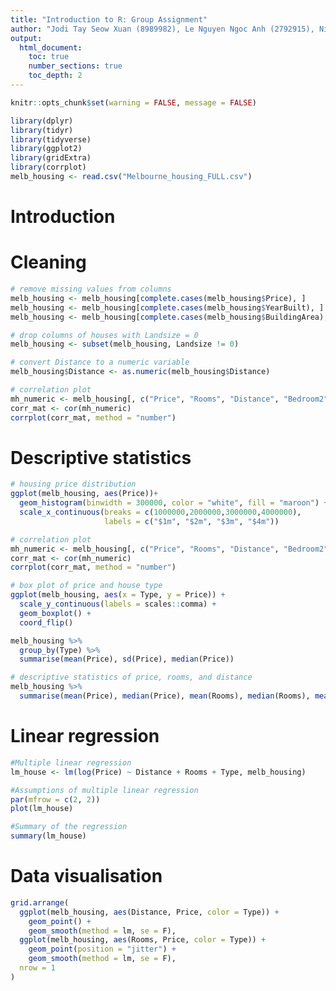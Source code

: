 ```yaml
---
title: "Introduction to R: Group Assignment"
author: "Jodi Tay Seow Xuan (8989982), Le Nguyen Ngoc Anh (2792915), Nil Avci (0889571)"
output: 
  html_document:
    toc: true
    number_sections: true
    toc_depth: 2
---
```


```r
knitr::opts_chunk$set(warning = FALSE, message = FALSE) 
```

```r
library(dplyr)
library(tidyr)
library(tidyverse)
library(ggplot2)
library(gridExtra)
library(corrplot)
melb_housing <- read.csv("Melbourne_housing_FULL.csv")
```

# Introduction

# Cleaning

```r
# remove missing values from columns
melb_housing <- melb_housing[complete.cases(melb_housing$Price), ]
melb_housing <- melb_housing[complete.cases(melb_housing$YearBuilt), ]
melb_housing <- melb_housing[complete.cases(melb_housing$BuildingArea), ]

# drop columns of houses with Landsize = 0 
melb_housing <- subset(melb_housing, Landsize != 0)

# convert Distance to a numeric variable
melb_housing$Distance <- as.numeric(melb_housing$Distance)

# correlation plot 
mh_numeric <- melb_housing[, c("Price", "Rooms", "Distance", "Bedroom2", "Bathroom", "BuildingArea", "YearBuilt", "Landsize")]
corr_mat <- cor(mh_numeric)
corrplot(corr_mat, method = "number")
```

# Descriptive statistics

```r
# housing price distribution
ggplot(melb_housing, aes(Price))+
  geom_histogram(binwidth = 300000, color = "white", fill = "maroon") +
  scale_x_continuous(breaks = c(1000000,2000000,3000000,4000000),
                     labels = c("$1m", "$2m", "$3m", "$4m"))
```

```r
# correlation plot 
mh_numeric <- melb_housing[, c("Price", "Rooms", "Distance", "Bedroom2", "Bathroom", "BuildingArea", "YearBuilt", "Landsize")]
corr_mat <- cor(mh_numeric)
corrplot(corr_mat, method = "number")
```

```r
# box plot of price and house type
ggplot(melb_housing, aes(x = Type, y = Price)) + 
  scale_y_continuous(labels = scales::comma) +
  geom_boxplot() +
  coord_flip()
```

```r
melb_housing %>%
  group_by(Type) %>%
  summarise(mean(Price), sd(Price), median(Price))
```

```r
# descriptive statistics of price, rooms, and distance
melb_housing %>%
  summarise(mean(Price), median(Price), mean(Rooms), median(Rooms), mean(Distance), median(Distance))
```

# Linear regression

```r
#Multiple linear regression
lm_house <- lm(log(Price) ~ Distance + Rooms + Type, melb_housing)
```

```r
#Assumptions of multiple linear regression
par(mfrow = c(2, 2))
plot(lm_house)
```

```r
#Summary of the regression
summary(lm_house) 
```

# Data visualisation

```r
grid.arrange(
  ggplot(melb_housing, aes(Distance, Price, color = Type)) +
    geom_point() +
    geom_smooth(method = lm, se = F),
  ggplot(melb_housing, aes(Rooms, Price, color = Type)) +
    geom_point(position = "jitter") +
    geom_smooth(method = lm, se = F),
  nrow = 1
)
```
